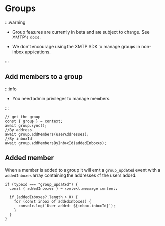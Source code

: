# Groups

:::warning

- Group features are currently in beta and are subject to change. See XMTP's [docs](https://docs.xmtp.org/groups/build-group-chat).

- We don't encourage using the XMTP SDK to manage groups in non-inbox applications.

:::

## Add members to a group

:::info

- You need admin privileges to manage members.

:::

```tsx
// get the group
const { group } = context;
await group.sync();
//By address
await group.addMembers(userAddresses);
//By inboxId
await group.addMembersByInboxId(addedInboxes);
```

## Added member

When a member is added to a group it will emit a `group_updated` event with a `addedInboxes` array containing the addresses of the users added.

```tsx
if (typeId === "group_updated") {
  const { addedInboxes } = context.message.content;

  if (addedInboxes?.length > 0) {
    for (const inbox of addedInboxes) {
      console.log(`User added: ${inbox.inboxId}`);
    }
  }
}
```
